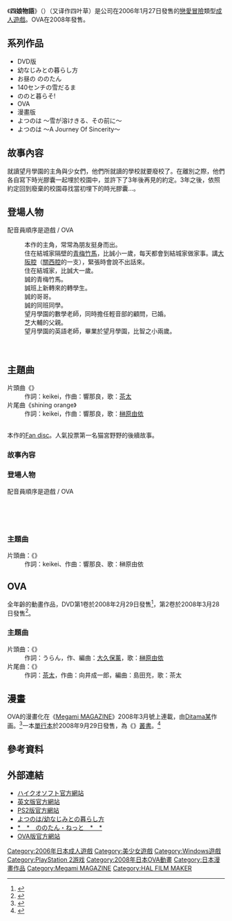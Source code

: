{{Infobox animanga/Headerofja
|標題= 四娘物語
|圖像= Yotsunoha - First Press Edition game cover.jpg
|尺寸= 215px
|說明= 《四娘物語》初回版遊戲封面
|日文名稱= よつのは
|英文名稱= Yotsunoha
|假名= 
|羅馬字= Yotsunoha
|類型= [[戀愛|戀愛]]
}}
{{Infobox animanga/name
|formal= 
|common= 四娘物語
}}
{{Infobox animanga/Game
|標題=四娘物語（PC）<br/>四娘物語 〜A Journey Of Sincerity〜（PS2）
|類型=[[戀愛冒險|戀愛冒險]]
|使用平台=[[Windows_98|Windows 98]]/[[Windows_2000|2000]]/[[Windows_XP|XP]]/[[Windows_Vista|Vista]]<br/>[[PlayStation_2|PlayStation 2]]
|遊戲引擎=
|開發團隊=[[ハイクオソフト|ハイクオソフト]]
|代理商=ハイクオソフト<br />GADGET SOFT（PS2）<br />Sol Press（PC英文版）
|製作人=
|監製=
|腳本={{lang|ja|たとむ}}、keikei
|程式=
|音樂=[[折戶伸治|折戶伸治]]、{{lang|ja|響那良}}
|美術=ひーで、越乃、Xsara、カスカベアキラ
|遊戲人數=1
|發售日= 2006年1月27日（CD）<ref>{{cite web|url=http://www.getchu.com/soft.phtml?id=176881|title=よつのは 初回版|publisher=Getchu.com|accessdate=2015年10月25日|language=ja|archive-date=2015年5月27日|archive-url=https://web.archive.org/web/20150527215437/http://www.getchu.com/soft.phtml?id=176881|dead-url=no}}</ref><br />2006年9月1日（DVD）<ref>{{cite web|url=http://www.getchu.com/soft.phtml?id=297665&gc=gc|title=よつのは DVD-ROM版|publisher=Getchu.com|accessdate=2015年10月25日|language=ja|archive-date=2018年10月2日|archive-url=https://web.archive.org/web/20181002221749/http://www.getchu.com/soft.phtml?id=297665&gc=gc|dead-url=no}}</ref><br />2008年7月24日（PS2）<ref>{{cite web|url=http://www.amazon.co.jp/dp/B0018J6FH4/|title=よつのは~a journey of sincerity~(初回限定版)|publisher=[[Amazon.co.jp|Amazon.co.jp]]|accessdate=2015年10月25日|language=ja}}</ref>
|對象年齡=18禁（PC）<br>[[CERO|CERO]] B（PS2）
|結局數=7
}}
{{Infobox animanga/Game
|標題=幼なじみとの暮らし方
|類型=[[戀愛冒險|戀愛冒險]]
|使用平台=Windows 98/2000/ME/XP
|遊戲引擎=
|開發團隊=ハイクオソフト
|代理商=ハイクオソフト
|製作人=
|監製=
|腳本=たとむ、keikei
|人物設定=ひーで
|音樂=響那良
|遊戲人數=1
|發售日=2006年9月15日<ref>{{cite web|url=http://www.getchu.com/soft.phtml?id=275745|title=幼なじみとの暮らし方 初回限定版|publisher=Getchu.com|accessdate=2015年10月25日|language=ja|archive-date=2015年10月26日|archive-url=https://web.archive.org/web/20151026194656/http://www.getchu.com/soft.phtml?id=275745|dead-url=no}}</ref>
|對象年齡=18禁
|結局數=1
}}
{{Infobox animanga/OVA
|タイトル=
|原作=ハイクオソフト
|総監督=
|監督=錦織博
|系列構成=
|編劇= 錦織博
|人物原案=ひーで、越乃、Xsara、カスカベアキラ
|人物設定=本村晃一
|機械設定=
|音樂= I've Sound
|音樂製作= [[NBC環球娛樂|ジェネオンエンタテインメント]]
|動畫製作=ハルフィルムメーカー
|製作=よつのは委員会
|発売日=2008年2月29日－3月28日
|話数=2
|其他=
}}
{{Infobox animanga/Manga
|標題= 
|作者= ハイクオソフト
|作畫= [[Ditama某|Ditama某]]
|出版社= 学研マーケティング
|其他出版社= 
|連載雜誌= 月刊コミックNORA
|label= ノーラコミックス
|網路= 
|發售日= 2008年9月29日
|開始= 
|結束= 
|冊數= 1
|話數= 
|其他= 
|版權=
}}
{{Infobox animanga/Footerofja}}

《'''四娘物語'''》（{{lang|ja|よつのは}}）（又译作四叶草）是{{lang|ja|[[ハイクオソフト|ハイクオソフト]]}}公司在2006年1月27日發售的[[戀愛冒險|戀愛冒險]]類型[[日本成人遊戲|成人遊戲]]。OVA在2008年發售。

== 系列作品 ==
*DVD版
*幼なじみとの暮らし方
*お昼の ののたん
*140センチの雪だるま
*ののと暮らそ! 
*OVA
*漫畫版 
*よつのは 〜雪が溶けきる、その前に〜
*よつのは 〜A Journey Of Sincerity〜

== 故事內容 ==
就讀望月學園的主角與少女們，他們所就讀的學校就要廢校了。在離別之際，他們各自寫下時光膠囊一起埋於校園中，並許下了3年後再見的約定。3年之後，依照約定回到廢棄的校園尋找當初埋下的時光膠囊...。

== 登場人物 ==
配音員順序是遊戲 / OVA
;{{nihongo|結城誠|結城 誠（ゆうき まこと）|聲優：無 / [[田坂秀樹|田坂秀樹]]}}
:本作的主角，常常為朋友挺身而出。
;{{nihongo|貓宮野野|猫宮 のの（ねこみや のの）|聲優：[[榊原由依|榊原由依]] / 同左}}
:住在結城家隔壁的[[青梅竹馬|青梅竹馬]]，比誠小一歲，每天都會到結城家做家事。講[[大阪腔|大阪腔]]（[[關西腔|關西腔]]的一支），緊張時會說不出話來。
;{{nihongo|柚姬衣織|柚姫 衣織（ゆずき いおり）|聲優：[[草柳順子|草柳順子]] / [[後藤邑子|後藤邑子]]}}
:住在結城家，比誠大一歲。
;{{nihongo|天地祭|天地 祭（あまち まつり）|聲優：[[伊吹雫|伊吹雫]] / [[後藤麻衣|後藤麻衣]]}}
:誠的青梅竹馬。
;{{nihongo|雪亞凜沙|雪 亜凜沙（ゆき ありさ）|聲優：[[みる|みる]] / [[矢作紗友里|矢作紗友里]]}}
:誠班上新轉來的轉學生。
;{{nihongo|結城智之|結城 智之（ゆうき ともゆき）|聲優：[[大久保健太郎|大久保健太郎]]}}
:誠的哥哥。
;{{nihongo|芝大輔|芝 大輔（しば だいすけ）|聲優：[[城崎彦太|城崎彦太]] / [[宮下栄治|宮下栄治]]}}
:誠的同班同學。
;{{nihongo|山本先生|山本先生（やまもとせんせい）|聲優：[[事務台車|事務台車]] / [[井上和彦|井上和彦]]}}
:望月學園的數學老師，同時擔任輕音部的顧問，已婚。
;{{nihongo|芝裕次郎|芝 裕次郎（しば ゆうじろう）|聲優：[[紫陽花|紫陽花]]}}
:芝大輔的父親。
;{{nihongo|佐藤幸惠|佐藤 幸恵（さとう ゆきえ）|聲優：[[茶谷やすら|茶谷やすら]] / [[小野涼子|小野涼子]]}}
:望月學園的英語老師，畢業於望月學園，比智之小兩歲。
;{{nihongo|鈴木久美子|鈴木 久美子（すずき くみこ）|聲優：[[如月葵|如月葵]]}}
;{{nihongo|櫻井留伊|桜井るー|聲優：[[町田亞美|町田亞美]] / [[井口裕香|井口裕香]]}}
;{{nihongo|椿蓮|椿れん|聲優：[[茶谷靖羅|茶谷靖羅]] / [[佐佐木望_(女性聲優)|佐佐木望]]}}

== 主題曲 ==
;片頭曲《{{lang|ja|よつのは}}》
:作詞：keikei，作曲：響那良，歌：[[茶太|茶太]]
;片尾曲《shining orange》
:作詞：keikei，作曲：響那良，歌：[[榊原由依|榊原由依]]

== {{lang|ja|幼なじみとの暮らし方}} ==
本作的[[Fan_disc|Fan disc]]。人氣投票第一名猫宮野野的後續故事。
=== 故事內容 ===

=== 登場人物 ===
配音員順序是遊戲 / OVA
;{{nihongo|結城誠|結城 誠（ゆうき まこと）|聲優：無 / [[田坂秀樹|田坂秀樹]]}}
;{{nihongo|猫宮のの|猫宮 のの（ねこみや のの）|聲優：[[榊原由依|榊原由依]] / 同左}}
;{{nihongo|南菜菜美|南 菜々美（みなみ ななみ）|聲優：[[成瀨未亞|成瀨未亞]]/ [[福原香織|福原香織]]}}
;{{nihongo|鹿山ヒカリ|鹿山 ヒカリ（かやま ひかり）|聲優：[[紫華菫|紫華菫]]}}

=== 主題曲 ===
;片頭曲：《{{lang|ja|ダーリン}}》
:作詞：keikei、作曲：響那良、歌：榊原由依

== OVA ==
全年齡的動畫作品，DVD第1卷於2008年2月29日發售<ref>{{cite web|url=http://www.getchu.com/soft.phtml?id=490105|title=OVA よつのは 第1巻|publisher=Getchu.com|accessdate=2015年10月27日|language=ja|archive-date=2015年12月4日|archive-url=https://web.archive.org/web/20151204222247/http://www.getchu.com/soft.phtml?id=490105|dead-url=no}}</ref>，第2卷於2008年3月28日發售<ref>{{cite web|url=http://www.getchu.com/soft.phtml?id=490125|title=OVA よつのは 第2巻|publisher=Getchu.com|accessdate=2015年10月27日|language=ja|archive-date=2015年12月4日|archive-url=https://web.archive.org/web/20151204220819/http://www.getchu.com/soft.phtml?id=490125|dead-url=no}}</ref>。

=== 主題曲 ===
;片頭曲：《{{lang|ja|恋する記憶}}》
:作詞：うらん，作、編曲：[[大久保薰|大久保薰]]，歌：[[榊原由依|榊原由依]]
;片尾曲：《{{lang|ja|ねがい}}》
:作詞：[[茶太|茶太]]，作曲：向井成一郎，編曲：島田充，歌：茶太

== 漫畫 ==
OVA的漫畫化在《[[Megami_MAGAZINE|Megami MAGAZINE]]》2008年3月號上連載，由[[Ditama某|Ditama某]]作画。<ref>{{cite web|url=http://www.amazon.co.jp/dp/B0012Q3C6U/|title=Megami MAGAZINE (メガミマガジン) 2008年 03月号|publisher=[[Amazon.co.jp|Amazon.co.jp]]|accessdate=2015年10月27日|language=ja}}</ref>一本[[單行本|單行本]]於2008年9月29日發售，為《{{lang|ja|ノーラコミックス}}》[[叢書|叢書]]。<ref>{{cite web|url=http://www.amazon.co.jp/dp/4056070342/|title=よつのは|publisher=[[Amazon.co.jp|Amazon.co.jp]]|accessdate=2015年1月4日|language=ja}}</ref>

==參考資料==
{{reflist}}

== 外部連結 ==
* [http://www.iam-hiquality.com/ ハイクオソフト官方網站]{{Wayback|url=http://www.iam-hiquality.com/ |date=20080616012153 }}{{ja icon}}
* [https://solpress.co/projects/yotsunoha/ 英文版官方網站] {{Wayback|url=https://solpress.co/projects/yotsunoha/ |date=20201109010444 }}{{en icon}}
* [https://web.archive.org/web/20080517063641/http://www.acgateway.com/yotsunohaPS2/ PS2版官方網站]{{ja icon}}
* [https://web.archive.org/web/20100722013618/http://4leaf.iam-hiquality.com/ よつのは/幼なじみとの暮らし方]{{ja icon}}
* [https://web.archive.org/web/20100305145706/http://www.nonotan.net/ *　*　ののたん・ねっと　*　*]{{ja icon}}
* [https://web.archive.org/web/20070703143337/http://www.yotsunoha.com/ OVA版官方網站]{{ja icon}}

{{錦織博執導作品}}

{{DEFAULTSORT:Yotsunoha}}
[[Category:2006年日本成人遊戲|Category:2006年日本成人遊戲]]
[[Category:美少女遊戲|Category:美少女遊戲]]
[[Category:Windows遊戲|Category:Windows遊戲]]
[[Category:PlayStation_2游戏|Category:PlayStation 2游戏]]
[[Category:2008年日本OVA動畫|Category:2008年日本OVA動畫]]
[[Category:日本漫畫作品|Category:日本漫畫作品]]
[[Category:Megami_MAGAZINE|Category:Megami MAGAZINE]]
[[Category:HAL_FILM_MAKER|Category:HAL FILM MAKER]]